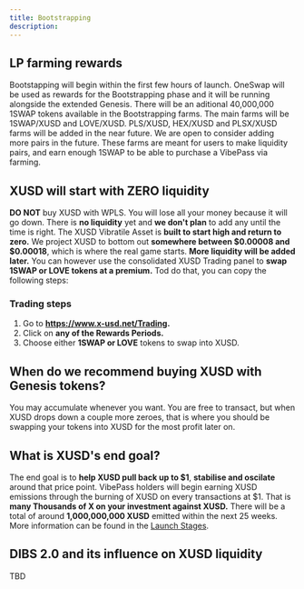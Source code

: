 ```yaml
---
title: Bootstrapping
description: 
---
```


## LP farming rewards

Bootstapping will begin within the first few hours of launch. OneSwap will be used as rewards for the Bootstrapping phase and it will be running alongside the extended Genesis. There will be an aditional 40,000,000 1SWAP tokens available in the Bootstrapping farms. The main farms will be 1SWAP/XUSD and LOVE/XUSD. PLS/XUSD, HEX/XUSD and PLSX/XUSD farms will be added in the near future. We are open to consider adding more pairs in the future. These farms are meant for users to make liquidity pairs, and earn enough 1SWAP to be able to purchase a VibePass via farming.

## XUSD will start with ZERO liquidity

**DO NOT** buy XUSD with WPLS. You will lose all your money because it will go down. There is **no liquidity** yet and **we don't plan** to add any until the time is right.
The XUSD Vibratile Asset is **built to start high and return to zero.** We project XUSD to bottom out **somewhere between $0.00008 and $0.00018**, which is where the real game starts. **More liquidity will be added later.** You can however use the consolidated XUSD Trading panel to **swap 1SWAP or LOVE tokens at a premium.** Tod do that, you can copy the following steps:

### Trading steps
1. Go to **https://www.x-usd.net/Trading.**
2. Click on **any of the Rewards Periods.**
3. Choose either **1SWAP or LOVE** tokens to swap into XUSD.

## When do we recommend buying XUSD with Genesis tokens?

You may accumulate whenever you want. You are free to transact, but when XUSD drops down a couple more zeroes, that is where you should be swapping your tokens into XUSD for the most profit later on.

## What is XUSD's end goal?

The end goal is to **help XUSD pull back up to $1**, **stabilise and oscilate** around that price point. VibePass holders will begin earning XUSD emissions through the burning of XUSD on every transactions at $1. That is **many Thousands of X on your investment against XUSD.**
There will be a total of around **1,000,000,000 XUSD** emitted within the next 25 weeks. More information can be found in the [Launch Stages](https://docs.x-usd.net/docs/Launch/Genesis).

## DIBS 2.0 and its influence on XUSD liquidity 

TBD
